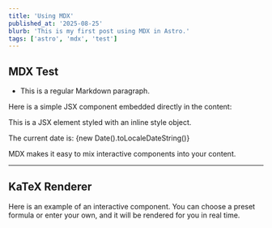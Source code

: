 ```yaml
---
title: 'Using MDX'
published_at: '2025-08-25'
blurb: 'This is my first post using MDX in Astro.'
tags: ['astro', 'mdx', 'test']
---
```


## MDX Test

- This is a regular Markdown paragraph.

Here is a simple JSX component embedded directly in the content:

<div style={{padding: '20px', border: '1px solid #ddd', borderRadius: '8px'}}>
  <p>This is a JSX element styled with an inline style object.</p>
  <p>The current date is: {new Date().toLocaleDateString()}</p>
</div>

MDX makes it easy to mix interactive components into your content.

---

## KaTeX Renderer

Here is an example of an interactive component. You can choose a preset formula or enter your own, and it will be rendered for you in real time.

<KatexRenderer lang="en" client:load />
